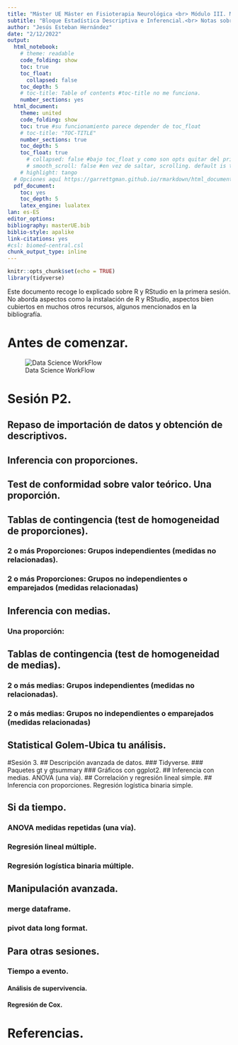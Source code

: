 ```yaml
---
title: "Máster UE Máster en Fisioterapia Neurológica <br> Módulo III. Metodología de la investigación."
subtitle: "Bloque Estadística Descriptiva e Inferencial.<br> Notas sobre R y RStudio. Sesión 2"
author: "Jesús Esteban Hernández"
date: "2/12/2022"
output:
  html_notebook:
    # theme: readable
    code_folding: show
    toc: true
    toc_float: 
      collapsed: false
    toc_depth: 5
    # toc-title: Table of contents #toc-title no me funciona.
    number_sections: yes
  html_document:
    theme: united
    code_folding: show
    toc: true #su funcionamiento parece depender de toc_float
    # toc-title: "TOC-TITLE"
    number_sections: true
    toc_depth: 5
    toc_float: true
      # collapsed: false #bajo toc_float y como son opts quitar del principal. >default es true< y por eso false la deja desplatada desde el principio
      # smooth_scroll: false #en vez de saltar, scrolling. default is true.
    # highlight: tango
  # Opciones aquí https://garrettgman.github.io/rmarkdown/html_document_format
  pdf_document:
    toc: yes
    toc_depth: 5
    latex_engine: lualatex
lan: es-ES
editor_options:
bibliography: masterUE.bib
biblio-style: apalike
link-citations: yes
#csl: biomed-central.csl
chunk_output_type: inline
---
```


```r
knitr::opts_chunk$set(echo = TRUE)
library(tidyverse)
```

Este documento recoge lo explicado sobre R y RStudio en la primera sesión. No aborda aspectos como la instalación de R y RStudio, aspectos bien cubiertos en muchos otros recursos, algunos mencionados en la bibliografía.

# Antes de comenzar.

![Data Science WorkFlow](pics/datascience_proj.png)



# Sesión P2.
## Repaso de importación de datos y obtención de descriptivos.
## Inferencia con proporciones.
## Test de conformidad sobre valor teórico. Una proporción. 

## Tablas de contingencia (test de homogeneidad de proporciones).
### 2 o más Proporciones: Grupos independientes (medidas no relacionadas).
### 2 o más Proporciones: Grupos no independientes o emparejados (medidas relacionadas)

## Inferencia con medias.
### Una proporción: 
## Tablas de contingencia (test de homogeneidad de medias).
### 2 o más medias: Grupos independientes (medidas no relacionadas).
### 2 o más medias: Grupos no independientes o emparejados (medidas relacionadas)
## Statistical Golem-Ubica tu análisis.

#Sesión 3.
## Descripción avanzada de datos. 
### Tidyverse.
### Paquetes gt y gtsummary
### Gráficos con ggplot2.
## Inferencia con medias.  ANOVA (una vía).
## Correlación y regresión lineal simple.
## Inferencia con proporciones. Regresión logística binaria simple.


## Si da tiempo.
### ANOVA medidas repetidas (una vía).
### Regresión lineal múltiple.
### Regresión logística binaria múltiple.

## Manipulación avanzada.
### merge dataframe.
### pivot data long format.



## Para otras sesiones.
### Tiempo a evento. 
#### Análisis de supervivencia.
#### Regresión de Cox.

# Referencias.
